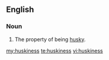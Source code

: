 ==English==
===Noun===
{{en-noun|-}}

#The property of being [[husky]].

[[my:huskiness]]
[[te:huskiness]]
[[vi:huskiness]]